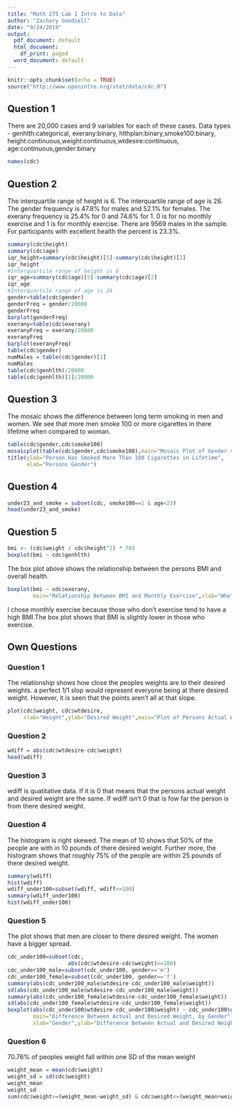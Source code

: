 ```yaml
---
title: "Math 275 Lab 1 Intro to Data"
author: "Zachary Goodsell"
date: "9/24/2019"
output:
  pdf_document: default
  html_document:
    df_print: paged
  word_document: default
---
```


```r
knitr::opts_chunk$set(echo = TRUE)
source("http://www.openintro.org/stat/data/cdc.R")

```

## Question 1
There are 20,000 cases and 9 variables for each of these cases. Data types - genhlth:categorical, exerany:binary, hlthplan:binary,smoke100:binary, height:continuous,weight:continuous,wtdesire:continuous, age:continuous,gender:binary
```r
names(cdc)
```


## Question 2
The interquartile range of height is 6. The interquartile range of age is 26. The gender frequency is 47.8% for males and 52.1% for females. The exerany frequency is 25.4% for 0 and 74.6% for 1. 0 is for no monthly exercise and 1 is for monthly exercise. There are 9569 males in the sample. For participants with excellent health the percent is 23.3%.
```r
summary(cdc$height)
summary(cdc$age)
iqr_height=summary(cdc$height)[5]-summary(cdc$height)[2]
iqr_height
#Interquartile range of height is 6
iqr_age=summary(cdc$age)[5]-summary(cdc$age)[2]
iqr_age
#Interquartile range of age is 26
gender=table(cdc$gender)
genderFreq = gender/20000
genderFreq
barplot(genderFreq)
exerany=table(cdc$exerany)
exeranyFreq = exerany/20000
exeranyFreq
barplot(exeranyFreq)
table(cdc$gender)
numMales = table(cdc$gender)[1]
numMales
table(cdc$genhlth)/20000
table(cdc$genhlth)[1]/20000
```
## Question 3
The mosaic shows the difference between long term smoking in men and women. We see that more men smoke 100 or more cigarettes in there lifetime when compared to woman.
```r
table(cdc$gender,cdc$smoke100)
mosaicplot(table(cdc$gender,cdc$smoke100),main="Mosaic Plot of Gender vs. smoke100")
title(ylab="Person Has Smoked More Than 100 Cigarettes in Lifetime",
      xlab="Persons Gender")
```

## Question 4
```r
under23_and_smoke = subset(cdc, smoke100==1 & age<23)
head(under23_and_smoke)
```

## Question 5
```r
bmi <- (cdc$weight / cdc$height^2) * 703
boxplot(bmi ~ cdc$genhlth)
```

The box plot above shows the relationship between the persons BMI and overall health.

```r

boxplot(bmi ~ cdc$exerany,
        main="Relationship Between BMI and Monthly Exercise",xlab="Whether or Not Person Has Exercised in Past Month",ylab="Persons BMI")
```

I chose monthly exercise because those who don't exercise tend to have a high BMI.The box plot shows that BMI is slightly lower in those who exercise.

## Own Questions
### Question 1
The relationship shows how close the peoples weights are to their desired weights. a perfect 1/1 slop would represent everyone being at there desired weight.  However, it is seen that the points aren't all at that slope.
```r
plot(cdc$weight, cdc$wtdesire,
     xlab="Weight",ylab="Desired Weight",main="Plot of Persons Actual Weights vs. Desired Weights")
```

### Question 2
```r
wdiff = abs(cdc$wtdesire-cdc$weight)
head(wdiff)
```

### Question 3
wdiff is quatitative data. If it is 0 that means that the persons actual weight and desired weight are the same. If wdiff isn't 0 that is fow far the person is from there desired weight.

### Question 4
The histogram is right skewed. The mean of 10 shows that 50% of the people are with in 10 pounds of there desired weight. Further more, the histogram shows that roughly 75% of the people are within 25 pounds of there desired weight.
```r
summary(wdiff)
hist(wdiff)
wdiff_under100=subset(wdiff, wdiff<=100)
summary(wdiff_under100)
hist(wdiff_under100)
```

### Question 5
The plot shows that men are closer to there desired weight. The women have a bigger spread.
```r
cdc_under100=subset(cdc,
                   abs(cdc$wtdesire-cdc$weight)<=100)
cdc_under100_male=subset(cdc_under100, gender=='m')
cdc_under100_female=subset(cdc_under100, gender=='f')
summary(abs(cdc_under100_male$wtdesire-cdc_under100_male$weight))
sd(abs(cdc_under100_male$wtdesire-cdc_under100_male$weight))
summary(abs(cdc_under100_female$wtdesire-cdc_under100_female$weight))
sd(abs(cdc_under100_female$wtdesire-cdc_under100_female$weight))
boxplot(abs(cdc_under100$wtdesire-cdc_under100$weight) ~ cdc_under100$gender, 
        main="Difference Between Actual and Desired Weight, by Gender",
        xlab="Gender",ylab="Difference Between Actual and Desired Weight")
```

### Question 6
70.76% of peoples weight fall within one SD of the mean weight
```r
weight_mean = mean(cdc$weight)
weight_sd = sd(cdc$weight)
weight_mean
weight_sd
sum(cdc$weight>=(weight_mean-weight_sd) & cdc$weight<=(weight_mean+weight_sd))/nrow(cdc)

```
